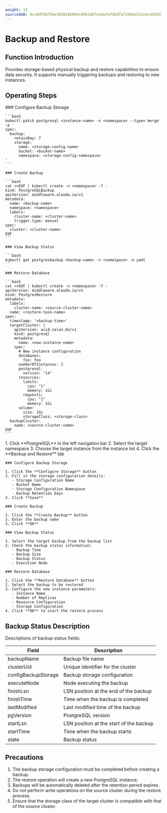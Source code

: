 ```yaml
---
weight: 15
sourceSHA: 4cc8df04756e18d818b094c09b3d6fe3ab7efdbdfaf286de51bcbc4d264774b9
---
```


# Backup and Restore

## Function Introduction

Provides storage-based physical backup and restore capabilities to ensure data security. It supports manually triggering backups and restoring to new instances.

## Operating Steps

<Tabs>
  <Tab label="Command Line Operations">
    ### Configure Backup Storage

    ```bash
    kubectl patch postgresql <instance-name> -n <namespace> --type='merge' -p '
    spec:
      backup:
        retainDay: 7
        storage:
          name: <storage-config-name>
          bucket: <bucket-name>
          namespace: <storage-config-namespace>
    '
    ```

    ### Create Backup

    ```bash
    cat <<EOF | kubectl create -n <namespace> -f -
    kind: PostgreSQLBackup
    apiVersion: middleware.alauda.io/v1
    metadata:
      name: <backup-name>
      namespace: <namespace>
      labels:
        cluster-name: <cluster-name>
        trigger.type: manual
    spec:
      cluster: <cluster-name>
    EOF
    ```

    ### View Backup Status

    ```bash
    kubectl get postgresbackup <backup-name> -n <namespace> -o yaml
    ```

    ### Restore Database

    ```bash
    cat <<EOF | kubectl create -n <namespace> -f -
    apiVersion: middleware.alauda.io/v1
    kind: PostgresRestore
    metadata:
      labels:
        cluster-name: <source-cluster-name>
      name: <restore-task-name>
    spec:
      timestamp: '<backup-time>'
      targetCluster: |
        apiVersion: acid.zalan.do/v1
        kind: postgresql
        metadata:
          name: <new-instance-name>
        spec:
          # New instance configuration
          databases:
            foo: foo
          numberOfInstances: 2
          postgresql:
            version: "14"
          resources:
            limits:
              cpu: "1"
              memory: 1Gi
            requests:
              cpu: "1"
              memory: 1Gi
          volume:
            size: 1Gi
            storageClass: <storage-class>
      backupCluster:
        name: <source-cluster-name>
    EOF
    ```
  </Tab>

  <Tab label="Graphical Interface Operations">
    1. Click **PostgreSQL** in the left navigation bar
    2. Select the target namespace
    3. Choose the target instance from the instance list
    4. Click the **Backup and Restore** tab

    ### Configure Backup Storage

    1. Click the **Configure Storage** button
    2. Fill in the storage configuration details:
       - Storage Configuration Name
       - Bucket Name
       - Storage Configuration Namespace
       - Backup Retention Days
    3. Click **Save**

    ### Create Backup

    1. Click the **Create Backup** button
    2. Enter the backup name
    3. Click **OK**

    ### View Backup Status

    1. Select the target backup from the backup list
    2. Check the backup status information:
       - Backup Time
       - Backup Size
       - Backup Status
       - Execution Node

    ### Restore Database

    1. Click the **Restore Database** button
    2. Select the backup to be restored
    3. Configure the new instance parameters:
       - Instance Name
       - Number of Replicas
       - Resource Configuration
       - Storage Configuration
    4. Click **OK** to start the restore process
  </Tab>
</Tabs>

## Backup Status Description

Descriptions of backup status fields:

| Field                | Description                             |
|----------------------|-----------------------------------------|
| backupName           | Backup file name                        |
| clusterUid           | Unique identifier for the cluster      |
| configBackupStorage  | Backup storage configuration            |
| executeNode          | Node executing the backup               |
| finishLsn            | LSN position at the end of the backup  |
| finishTime           | Time when the backup is completed      |
| lastModified         | Last modified time of the backup       |
| pgVersion            | PostgreSQL version                      |
| startLsn             | LSN position at the start of the backup|
| startTime            | Time when the backup starts            |
| state                | Backup status                           |

## Precautions

1. The backup storage configuration must be completed before creating a backup.
2. The restore operation will create a new PostgreSQL instance.
3. Backups will be automatically deleted after the retention period expires.
4. Do not perform write operations on the source cluster during the restore process.
5. Ensure that the storage class of the target cluster is compatible with that of the source cluster.
